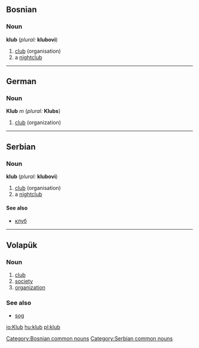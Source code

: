 ==Bosnian==
===Noun===
'''klub''' {{m}} {{s}} (''plural:'' '''klubovi''')
#[[club]] (organisation)
#a [[nightclub]]
[[Category:Bosnian common nouns]]

----

==German==
===Noun===
'''Klub''' ''m'' (''plural:'' '''Klubs''')
#[[club]] (organization)

----

==Serbian==
===Noun===
'''klub''' {{m}} {{s}} (''plural:'' '''klubovi''')
#[[club]] (organisation)
#a [[nightclub]]
====See also====
*[[клуб]]
[[Category:Serbian common nouns]]

----

==Volapük== 
===Noun=== 
# [[club]]
# [[society]]
# [[organization]]

===See also===
* [[sog]]

[[io:Klub]]
[[hu:klub]]
[[pl:klub]]